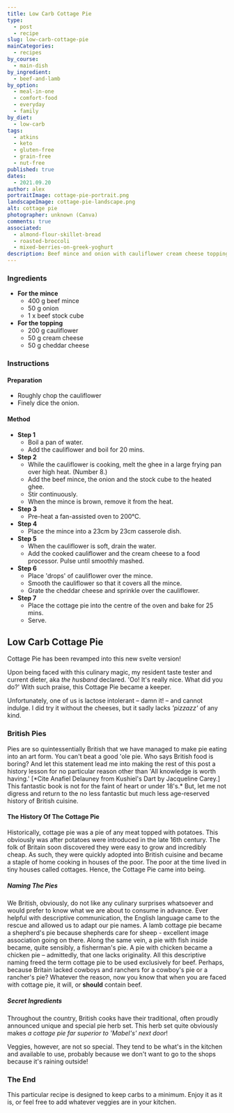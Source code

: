 ```yaml
---
title: Low Carb Cottage Pie
type:
  - post
  - recipe
slug: low-carb-cottage-pie
mainCategories:
  - recipes
by_course:
  - main-dish
by_ingredient:
  - beef-and-lamb
by_option:
  - meal-in-one
  - comfort-food
  - everyday
  - family
by_diet:
  - low-carb
tags:
  - atkins
  - keto
  - gluten-free
  - grain-free
  - nut-free
published: true
dates:
  - 2021.09.20
author: alex
portraitImage: cottage-pie-portrait.png
landscapeImage: cottage-pie-landscape.png
alt: cottage pie
photographer: unknown (Canva)
comments: true
associated:
  - almond-flour-skillet-bread
  - roasted-broccoli
  - mixed-berries-on-greek-yoghurt
description: Beef mince and onion with cauliflower cream cheese topping and a cheddar cheese crust. Obviously not quite as good as the full-on cottage pie, this was decent alternative for Atkins'or keto dieting.
---
```


<Ingredients>

### Ingredients

- **For the mince**
  - 400 g beef mince
  - 50 g onion
  - 1 x beef stock cube
- **For the topping**
  - 200 g cauliflower
  - 50 g cream cheese
  - 50 g cheddar cheese

</Ingredients>

<Instructions>

### Instructions

#### Preparation

- Roughly chop the cauliflower
- Finely dice the onion.

#### Method

- **Step 1**
  - Boil a pan of water.
  - Add the cauliflower and boil for 20 mins.
- **Step 2**
  - While the cauliflower is cooking, melt the ghee in a large frying pan over high heat. (Number 8.)
  - Add the beef mince, the onion and the stock cube to the heated ghee.
  - Stir continuously.
  - When the mince is brown, remove it from the heat.
- **Step 3**
  - Pre-heat a fan-assisted oven to 200°C.
- **Step 4**
  - Place the mince into a 23cm by 23cm casserole dish.
- **Step 5**
  - When the cauliflower is soft, drain the water.
  - Add the cooked cauliflower and the cream cheese to a food processor. Pulse until smoothly mashed.
- **Step 6**
  - Place 'drops' of cauliflower over the mince.
  - Smooth the cauliflower so that it covers all the mince.
  - Grate the cheddar cheese and sprinkle over the cauliflower.
- **Step 7**
  - Place the cottage pie into the centre of the oven and bake for 25 mins.
  - Serve.

</Instructions>

<RecipeContent>

## Low Carb Cottage Pie

Cottage Pie has been revamped into this new svelte version!

Upon being faced with this culinary magic, my resident taste tester and current dieter, aka _the husband_ declared. 'Oo! It's really nice. What did you do?' With such praise, this Cottage Pie became a keeper.

Unfortunately, one of us is lactose intolerant – damn it! – and cannot indulge. I did try it without the cheeses, but it sadly lacks _'pizzazz'_ of any kind.

### British Pies

Pies are so quintessentially British that we have managed to make pie eating into an art form. You can't beat a good 'ole pie. Who says British food is boring? And let this statement lead me into making the rest of this post a history lesson for no particular reason other than 'All knowledge is worth having.' [*Cite Anafiel Delauney from Kushiel's Dart by Jacqueline Carey.] This fantastic book is not for the faint of heart or under 18's.\* But, let me not digress and return to the no less fantastic but much less age-reserved history of British cuisine.

#### The History Of The Cottage Pie

Historically, cottage pie was a pie of any meat topped with potatoes. This obviously was after potatoes were introduced in the late 16th century. The folk of Britain soon discovered they were easy to grow and incredibly cheap. As such, they were quickly adopted into British cuisine and became a staple of home cooking in houses of the poor. The poor at the time lived in tiny houses called cottages. Hence, the Cottage Pie came into being.

##### Naming The Pies

We British, obviously, do not like any culinary surprises whatsoever and would prefer to know what we are about to consume in advance. Ever helpful with descriptive communication, the English language came to the rescue and allowed us to adapt our pie names. A lamb cottage pie became a shepherd's pie because shepherds care for sheep - excellent image association going on there. Along the same vein, a pie with fish inside became, quite sensibly, a fisherman's pie. A pie with chicken became a chicken pie – admittedly, that one lacks originality. All this descriptive naming freed the term cottage pie to be used exclusively for beef. Perhaps, because Britain lacked cowboys and ranchers for a cowboy's pie or a rancher's pie? Whatever the reason, now you know that when you are faced with cottage pie, it will, or **should** contain beef.

##### Secret Ingredients

Throughout the country, British cooks have their traditional, often proudly announced unique and special pie herb set. This herb set quite obviously makes _a cottage pie far superior to 'Mabel's' next door_!

Veggies, however, are not so special. They tend to be what's in the kitchen and available to use, probably because we don't want to go to the shops because it's raining outside!

### The End

This particular recipe is designed to keep carbs to a minimum. Enjoy it as it is, or feel free to add whatever veggies are in your kitchen.

</RecipeContent>
